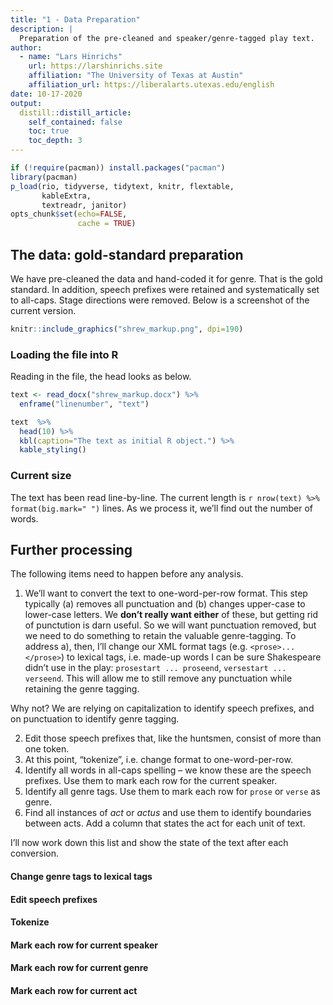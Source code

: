 ```yaml
---
title: "1 - Data Preparation"
description: |
  Preparation of the pre-cleaned and speaker/genre-tagged play text.
author:
  - name: "Lars Hinrichs"
    url: https://larshinrichs.site
    affiliation: "The University of Texas at Austin"
    affiliation_url: https://liberalarts.utexas.edu/english
date: 10-17-2020
output:
  distill::distill_article:
    self_contained: false
    toc: true
    toc_depth: 3
---
```


```r
if (!require(pacman)) install.packages("pacman")
library(pacman)
p_load(rio, tidyverse, tidytext, knitr, flextable,
       kableExtra,
       textreadr, janitor)
opts_chunk$set(echo=FALSE,
               cache = TRUE)
```

## The data: gold-standard preparation

We have pre-cleaned the data and hand-coded it for genre. That is the gold standard. In addition, speech prefixes were retained and systematically set to all-caps. Stage directions were removed. Below is a screenshot of the current version. 

```r
knitr::include_graphics("shrew_markup.png", dpi=190)
```

### Loading the file into R

Reading in the file, the head looks as below.

```r
text <- read_docx("shrew_markup.docx") %>% 
  enframe("linenumber", "text")

text  %>% 
  head(10) %>% 
  kbl(caption="The text as initial R object.") %>% 
  kable_styling()
```

### Current size

The text has been read line-by-line. The current length is `r nrow(text) %>% format(big.mark=" ")` lines. As we process it, we'll find out the number of words.

## Further processing

The following items need to happen before any analysis.

1. We'll want to convert the text to one-word-per-row format. This step typically (a) removes all punctuation and (b) changes upper-case to lower-case letters. We **don't really want either** of these, but getting rid of punctution is darn useful. So we will want punctuation removed, but we need to do something to retain the valuable genre-tagging. To address a), then, I'll change our XML format tags (e.g. `<prose>...</prose>`) to lexical tags, i.e. made-up words I can be sure Shakespeare didn't use in the play: `prosestart ... proseend`, `versestart ... verseend`. This will allow me to still remove any punctuation while retaining the genre tagging. 

<aside>Why not? We are relying on capitalization to identify speech prefixes, and on punctuation to identify genre tagging.</aside>

2. Edit those speech prefixes that, like the huntsmen, consist of more than one token.
3. At this point, "tokenize", i.e. change format to one-word-per-row.
4. Identify all words in all-caps spelling -- we know these are the speech prefixes. Use them to mark each row for the current speaker.
5. Identify all genre tags. Use them to mark each row for `prose` or `verse` as genre.
6. Find all instances of *act* or *actus* and use them to identify boundaries between acts. Add a column that states the act for each unit of text.

I'll now work down this list and show the state of the text after each conversion.

#### Change genre tags to lexical tags


#### Edit speech prefixes


#### Tokenize


#### Mark each row for current speaker


#### Mark each row for current genre


#### Mark each row for current act 

